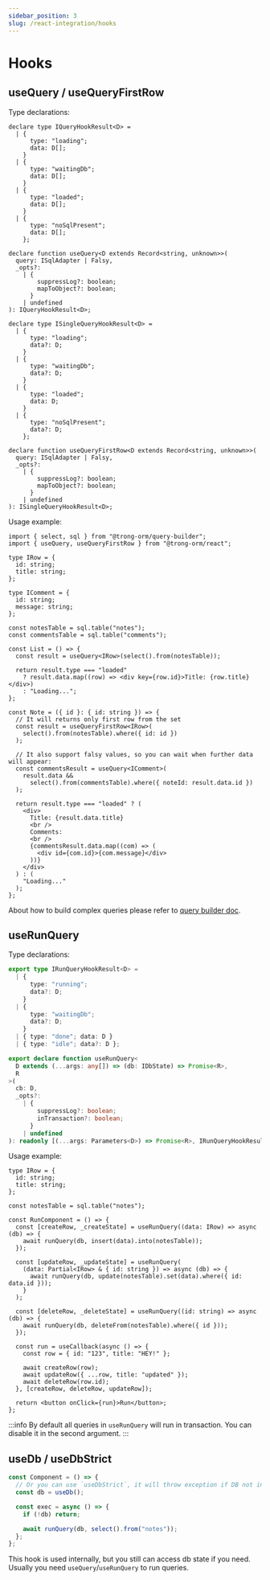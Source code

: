 ```yaml
---
sidebar_position: 3
slug: /react-integration/hooks
---
```


# Hooks

## useQuery / useQueryFirstRow

Type declarations:

```tsx
declare type IQueryHookResult<D> =
  | {
      type: "loading";
      data: D[];
    }
  | {
      type: "waitingDb";
      data: D[];
    }
  | {
      type: "loaded";
      data: D[];
    }
  | {
      type: "noSqlPresent";
      data: D[];
    };

declare function useQuery<D extends Record<string, unknown>>(
  query: ISqlAdapter | Falsy,
  _opts?:
    | {
        suppressLog?: boolean;
        mapToObject?: boolean;
      }
    | undefined
): IQueryHookResult<D>;

declare type ISingleQueryHookResult<D> =
  | {
      type: "loading";
      data?: D;
    }
  | {
      type: "waitingDb";
      data?: D;
    }
  | {
      type: "loaded";
      data: D;
    }
  | {
      type: "noSqlPresent";
      data?: D;
    };

declare function useQueryFirstRow<D extends Record<string, unknown>>(
  query: ISqlAdapter | Falsy,
  _opts?:
    | {
        suppressLog?: boolean;
        mapToObject?: boolean;
      }
    | undefined
): ISingleQueryHookResult<D>;
```

Usage example:

```tsx
import { select, sql } from "@trong-orm/query-builder";
import { useQuery, useQueryFirstRow } from "@trong-orm/react";

type IRow = {
  id: string;
  title: string;
};

type IComment = {
  id: string;
  message: string;
};

const notesTable = sql.table("notes");
const commentsTable = sql.table("comments");

const List = () => {
  const result = useQuery<IRow>(select().from(notesTable));

  return result.type === "loaded"
    ? result.data.map((row) => <div key={row.id}>Title: {row.title}</div>)
    : "Loading...";
};

const Note = ({ id }: { id: string }) => {
  // It will returns only first row from the set
  const result = useQueryFirstRow<IRow>(
    select().from(notesTable).where({ id: id })
  );

  // It also support falsy values, so you can wait when further data will appear:
  const commentsResult = useQuery<IComment>(
    result.data &&
      select().from(commentsTable).where({ noteId: result.data.id })
  );

  return result.type === "loaded" ? (
    <div>
      Title: {result.data.title}
      <br />
      Comments:
      <br />
      {commentsResult.data.map((com) => (
        <div id={com.id}>{com.message}</div>
      ))}
    </div>
  ) : (
    "Loading..."
  );
};
```

About how to build complex queries please refer to [query builder doc](/building-sql/query-builder).

## useRunQuery

Type declarations:

```typescript
export type IRunQueryHookResult<D> =
  | {
      type: "running";
      data?: D;
    }
  | {
      type: "waitingDb";
      data?: D;
    }
  | { type: "done"; data: D }
  | { type: "idle"; data?: D };

export declare function useRunQuery<
  D extends (...args: any[]) => (db: IDbState) => Promise<R>,
  R
>(
  cb: D,
  _opts?:
    | {
        suppressLog?: boolean;
        inTransaction?: boolean;
      }
    | undefined
): readonly [(...args: Parameters<D>) => Promise<R>, IRunQueryHookResult<R>];
```

Usage example:

```tsx
type IRow = {
  id: string;
  title: string;
};

const notesTable = sql.table("notes");

const RunComponent = () => {
  const [createRow, _createState] = useRunQuery((data: IRow) => async (db) => {
    await runQuery(db, insert(data).into(notesTable));
  });

  const [updateRow, _updateState] = useRunQuery(
    (data: Partial<IRow> & { id: string }) => async (db) => {
      await runQuery(db, update(notesTable).set(data).where({ id: data.id }));
    }
  );

  const [deleteRow, _deleteState] = useRunQuery((id: string) => async (db) => {
    await runQuery(db, deleteFrom(notesTable).where({ id }));
  });

  const run = useCallback(async () => {
    const row = { id: "123", title: "HEY!" };

    await createRow(row);
    await updateRow({ ...row, title: "updated" });
    await deleteRow(row.id);
  }, [createRow, deleteRow, updateRow]);

  return <button onClick={run}>Run</button>;
};
```

:::info
By default all queries in `useRunQuery` will run in transaction. You can disable it in the second argument.
:::

## useDb / useDbStrict

```typescript
const Component = () => {
  // Or you can use `useDbStrict`, it will throw exception if DB not initialized
  const db = useDb();

  const exec = async () => {
    if (!db) return;

    await runQuery(db, select().from("notes"));
  };
};
```

This hook is used internally, but you still can access db state
if you need. Usually you need `useQuery`/`useRunQuery` to run queries.
